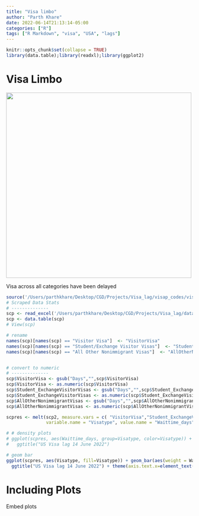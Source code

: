 ```yaml
---
title: "Visa limbo"
author: "Parth Khare"
date: 2022-06-14T21:13:14-05:00
categories: ["R"]
tags: ["R Markdown", "visa", "USA", "lags"]
---
```

 
```r
knitr::opts_chunk$set(collapse = TRUE)
library(data.table);library(readxl);library(ggplot2)
```


# Visa Limbo

![](cleaning-variant/ephemeral.png){width=500px}

Visa across all categories have been delayed


```r
source('/Users/parthkhare/Desktop/CGD/Projects/Visa_lag/visap_codes/visalag_anlys.R')
# Scraped Data Stats
# --------------
scp <- read_excel('/Users/parthkhare/Desktop/CGD/Projects/Visa_lag/data/Scrapeddt_14jun22.xlsx')
scp <- data.table(scp)
# View(scp)

# rename
names(scp)[names(scp) == "Visitor Visa"]  <- "VisitorVisa"
names(scp)[names(scp) == "Student/Exchange Visitor Visas"]  <- "Student_ExchangeVisitorVisas"
names(scp)[names(scp) == "All Other Nonimmigrant Visas"]  <- "AllOtherNonimmigrantVisas"


# convert to numeric
# --------------
scp$VisitorVisa <- gsub("Days","",scp$VisitorVisa)
scp$VisitorVisa <- as.numeric(scp$VisitorVisa)
scp$Student_ExchangeVisitorVisas <- gsub("Days","",scp$Student_ExchangeVisitorVisas)
scp$Student_ExchangeVisitorVisas <- as.numeric(scp$Student_ExchangeVisitorVisas)
scp$AllOtherNonimmigrantVisas <- gsub("Days","",scp$AllOtherNonimmigrantVisas)
scp$AllOtherNonimmigrantVisas <- as.numeric(scp$AllOtherNonimmigrantVisas)

scpres <- melt(scp2, measure.vars = c( "VisitorVisa","Student_ExchangeVisitorVisas","AllOtherNonimmigrantVisas"),
               variable.name = "Visatype", value.name = "Waittime_days")

```


```r
# # density plots
# ggplot(scpres, aes(Waittime_days, group=Visatype, color=Visatype)) + geom_density() +
#   ggtitle("US Visa lag 14 June 2022")

# geom bar
ggplot(scpres, aes(Visatype, fill=Visatype)) + geom_bar(aes(weight = Waittime_days)) +
  ggtitle("US Visa lag 14 June 2022") + theme(axis.text.x=element_text(angle=15,hjust=1))
```

  
# Including Plots
  
Embed plots



